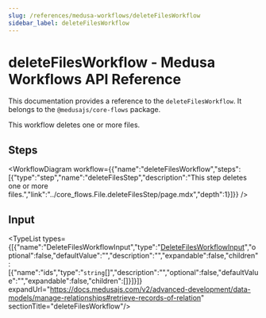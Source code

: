 ```yaml
---
slug: /references/medusa-workflows/deleteFilesWorkflow
sidebar_label: deleteFilesWorkflow
---
```



# deleteFilesWorkflow - Medusa Workflows API Reference

This documentation provides a reference to the `deleteFilesWorkflow`. It belongs to the `@medusajs/core-flows` package.

This workflow deletes one or more files.

## Steps

<WorkflowDiagram workflow={{"name":"deleteFilesWorkflow","steps":[{"type":"step","name":"deleteFilesStep","description":"This step deletes one or more files.","link":"../core_flows.File.deleteFilesStep/page.mdx","depth":1}]}} />

## Input

<TypeList types={[{"name":"DeleteFilesWorkflowInput","type":"[DeleteFilesWorkflowInput](../../../types/core_flows.DeleteFilesWorkflowInput/page.mdx)","optional":false,"defaultValue":"","description":"","expandable":false,"children":[{"name":"ids","type":"`string`[]","description":"","optional":false,"defaultValue":"","expandable":false,"children":[]}]}]} expandUrl="https://docs.medusajs.com/v2/advanced-development/data-models/manage-relationships#retrieve-records-of-relation" sectionTitle="deleteFilesWorkflow"/>
